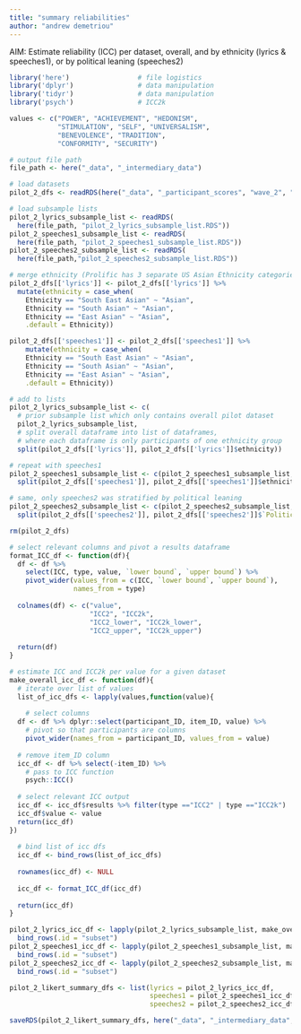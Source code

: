```yaml
---
title: "summary reliabilities"
author: "andrew demetriou"
---
```


AIM: Estimate reliability (ICC) per dataset, overall, and by ethnicity (lyrics & speeches1), or by political leaning (speeches2)

```r
library('here')                 # file logistics
library('dplyr')                # data manipulation
library('tidyr')                # data manipulation
library('psych')                # ICC2k

values <- c("POWER", "ACHIEVEMENT", "HEDONISM",  
            "STIMULATION", "SELF", "UNIVERSALISM", 
            "BENEVOLENCE", "TRADITION",  
            "CONFORMITY", "SECURITY")
```


```r
# output file path
file_path <- here("_data", "_intermediary_data")

# load datasets
pilot_2_dfs <- readRDS(here("_data", "_participant_scores", "wave_2", "pilot_2_dfs.RDS"))

# load subsample lists
pilot_2_lyrics_subsample_list <- readRDS(
  here(file_path, "pilot_2_lyrics_subsample_list.RDS"))
pilot_2_speeches1_subsample_list <- readRDS(
  here(file_path, "pilot_2_speeches1_subsample_list.RDS"))
pilot_2_speeches2_subsample_list <- readRDS(
  here(file_path,"pilot_2_speeches2_subsample_list.RDS"))
```

```r
# merge ethnicity (Prolific has 3 separate US Asian Ethnicity categories)
pilot_2_dfs[['lyrics']] <- pilot_2_dfs[['lyrics']] %>%
  mutate(ethnicity = case_when(
    Ethnicity == "South East Asian" ~ "Asian", 
    Ethnicity == "South Asian" ~ "Asian", 
    Ethnicity == "East Asian" ~ "Asian", 
    .default = Ethnicity))

pilot_2_dfs[['speeches1']] <- pilot_2_dfs[['speeches1']] %>%
    mutate(ethnicity = case_when(
    Ethnicity == "South East Asian" ~ "Asian", 
    Ethnicity == "South Asian" ~ "Asian", 
    Ethnicity == "East Asian" ~ "Asian", 
    .default = Ethnicity))
```

```r
# add to lists
pilot_2_lyrics_subsample_list <- c(
  # prior subsample list which only contains overall pilot dataset
  pilot_2_lyrics_subsample_list, 
  # split overall dataframe into list of dataframes,
  # where each dataframe is only participants of one ethnicity group
  split(pilot_2_dfs[['lyrics']], pilot_2_dfs[['lyrics']]$ethnicity))

# repeat with speeches1
pilot_2_speeches1_subsample_list <- c(pilot_2_speeches1_subsample_list, 
  split(pilot_2_dfs[['speeches1']], pilot_2_dfs[['speeches1']]$ethnicity))

# same, only speeches2 was stratified by political leaning
pilot_2_speeches2_subsample_list <- c(pilot_2_speeches2_subsample_list, 
  split(pilot_2_dfs[['speeches2']], pilot_2_dfs[['speeches2']]$`Political spectrum (us)`))

rm(pilot_2_dfs)
```


```r
# select relevant columns and pivot a results dataframe
format_ICC_df <- function(df){
  df <- df %>% 
    select(ICC, type, value, `lower bound`, `upper bound`) %>% 
    pivot_wider(values_from = c(ICC, `lower bound`, `upper bound`), 
                names_from = type)
  
  colnames(df) <- c("value", 
                    "ICC2", "ICC2k", 
                    "ICC2_lower", "ICC2k_lower", 
                    "ICC2_upper", "ICC2k_upper")
  
  return(df)
}
```

```r
# estimate ICC and ICC2k per value for a given dataset
make_overall_icc_df <- function(df){
  # iterate over list of values
  list_of_icc_dfs <- lapply(values,function(value){
  
    # select columns
  df <- df %>% dplyr::select(participant_ID, item_ID, value) %>%
    # pivot so that participants are columns
    pivot_wider(names_from = participant_ID, values_from = value)
  
  # remove item_ID column
  icc_df <- df %>% select(-item_ID) %>% 
    # pass to ICC function
    psych::ICC()
  
  # select relevant ICC output
  icc_df <- icc_df$results %>% filter(type =="ICC2" | type =="ICC2k")
  icc_df$value <- value
  return(icc_df)
})
  
  # bind list of icc dfs
  icc_df <- bind_rows(list_of_icc_dfs)
  
  rownames(icc_df) <- NULL
  
  icc_df <- format_ICC_df(icc_df)
  
  return(icc_df)
}
```

```r
pilot_2_lyrics_icc_df <- lapply(pilot_2_lyrics_subsample_list, make_overall_icc_df) %>% 
  bind_rows(.id = "subset")
pilot_2_speeches1_icc_df <- lapply(pilot_2_speeches1_subsample_list, make_overall_icc_df) %>%
  bind_rows(.id = "subset")
pilot_2_speeches2_icc_df <- lapply(pilot_2_speeches2_subsample_list, make_overall_icc_df) %>% 
  bind_rows(.id = "subset")

pilot_2_likert_summary_dfs <- list(lyrics = pilot_2_lyrics_icc_df, 
                                   speeches1 = pilot_2_speeches1_icc_df, 
                                   speeches2 = pilot_2_speeches2_icc_df)

saveRDS(pilot_2_likert_summary_dfs, here("_data", "_intermediary_data", "pilot_2_likert_summary_dfs.RDS"))
```
